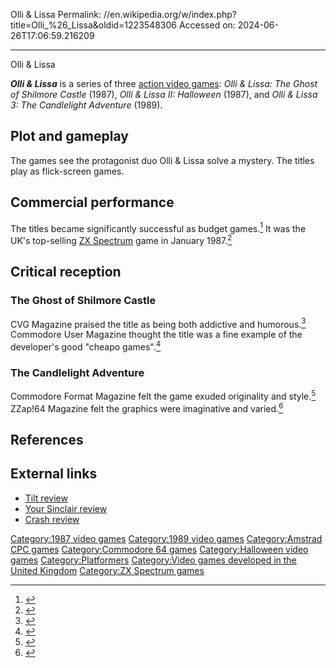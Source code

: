Olli & Lissa
Permalink: //en.wikipedia.org/w/index.php?title=Olli_%26_Lissa&oldid=1223548306
Accessed on: 2024-06-26T17:06:59.216209



------
Olli & Lissa
{{Infobox video game series|genre=[[Action game|Action]]|first release date=1987|latest release date=1989}}

'''''Olli & Lissa''''' is a series of three [[action video games]]: ''Olli & Lissa: The Ghost of Shilmore Castle'' (1987), ''Olli & Lissa II: Halloween'' (1987), and ''Olli & Lissa 3: The Candlelight Adventure'' (1989).

==Plot and gameplay==
The games see the protagonist duo Olli & Lissa solve a mystery. The titles play as flick-screen games.

==Commercial performance==
The titles became significantly successful as budget games.<ref>{{cite web|url=https://archive.org/details/Computer_Gamer_Issue_25_1987-04_Argus_Press_GB|title=Computer Gamer - Issue 25 (1987-04)(Argus Press)(GB)|date=1 April 1987|publisher=|via=Internet Archive}}</ref> It was the UK's top-selling [[ZX Spectrum]] game in January 1987.<ref>{{cite magazine |title=Top Ten Games |magazine=[[Your Sinclair]] |date=May 1987 |issue=17 |url=https://spectrumcomputing.co.uk/page.php?issue_id=237&page=26 |access-date=19 April 2021}}</ref>

==Critical reception==
===The Ghost of Shilmore Castle===
{{Video game reviews
| award1Pub = ''Your Sinclair''
| award1 = YS Megagame<ref>Game review, Your Sinclair magazine, [[Dennis Publishing]], issue 11, November 1986, page 28</ref>
}}
CVG Magazine praised the title as being both addictive and humorous.<ref>{{cite web|url=https://archive.org/details/cvg-magazine-067|title=CVG Magazine Issue 067|date=1 May 1987|publisher=|via=Internet Archive}}</ref> Commodore User Magazine thought the title was a fine example of the developer's good "cheapo games".<ref>{{cite web|url=https://archive.org/details/commodore-user-magazine-43|title=Commodore User Magazine Issue 43|date=1 April 1987|publisher=|via=Internet Archive}}</ref>

===The Candlelight Adventure===
{{Video game reviews
| award1Pub = ''Crash''
| award1 = Crash Smash<ref>Game review, Crash magazine, [[Newsfield Publications]], issue 73, February 1990</ref>
}}
Commodore Format Magazine felt the game exuded originality and style.<ref>{{cite web|url=https://translate.googleusercontent.com/translate_c?depth=1&hl=en&prev=search&rurl=translate.google.com.au&sl=it&sp=nmt4&u=https://archive.org/stream/commodore-format-magazine-42/Commodore_Format_Issue_42_1994_03&xid=25657,15700021,15700124,15700149,15700168,15700186,15700201&usg=ALkJrhjSA4iEerY5QHy5nIlpmbf47UPU-w#page/n17/mode/2up|title=Google Translate|website=translate.googleusercontent.com}}</ref> ZZap!64 Magazine felt the graphics were imaginative and varied.<ref>{{cite web|url=https://translate.googleusercontent.com/translate_c?depth=1&hl=en&prev=search&rurl=translate.google.com.au&sl=it&sp=nmt4&u=https://archive.org/stream/zzap64-magazine-063/ZZap_64_Issue_063_1990_Jul&xid=25657,15700021,15700124,15700149,15700168,15700186,15700201&usg=ALkJrhhFuz3aZeSg_2RH5KxWcxVPY-R4_g#page/n47/mode/1up|title=Google Translate|website=translate.googleusercontent.com}}</ref>

==References==
{{reflist}}

==External links==
* [http://download.abandonware.org/magazines/Tilt/tilt_numero043/TILT%20043%20-%20page032.JPG Tilt review]
* [https://web.archive.org/web/20160409124151/http://ysrnry.co.uk/articles/olliandlissa.htm Your Sinclair review]
* [https://web.archive.org/web/20160315225846/http://www.crashonline.org.uk/73/ollilissa3.htm Crash review]

{{DEFAULTSORT:Olli and Lissa}}
[[Category:1987 video games]]
[[Category:1989 video games]]
[[Category:Amstrad CPC games]]
[[Category:Commodore 64 games]]
[[Category:Halloween video games]]
[[Category:Platformers]]
[[Category:Video games developed in the United Kingdom]]
[[Category:ZX Spectrum games]]


{{video game stub}}